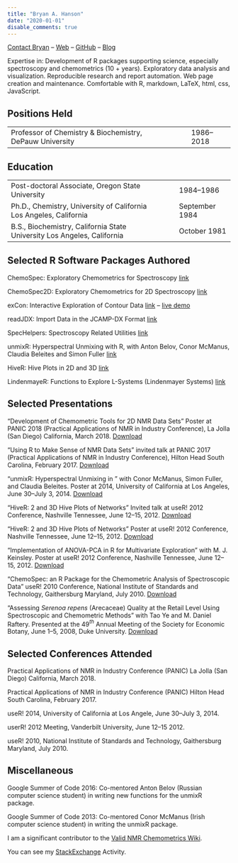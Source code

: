 ```yaml
---
title: "Bryan A. Hanson"
date: "2020-01-01"
disable_comments: true
---
```



[Contact Bryan](mailto:hanson@depauw.edu) --
[Web](http://academic.depauw.edu/~hanson/index.html) --
[GitHub](https://github.com/bryanhanson/) --
[Blog](https://ChemoSpec.org/)

Expertise in: Development of R packages supporting science, especially spectroscopy and chemometrics (10 + years). Exploratory data analysis and visualization.  Reproducible research and report automation. Web page creation and maintenance. Comfortable with R, markdown, LaTeX, html, css, JavaScript.

## Positions Held

<table>
  <tr>
    <td>Professor of Chemistry & Biochemistry, DePauw University</td>
    <td>&nbsp;&nbsp;&nbsp;</td>
    <td>1986--2018</td>
  </tr>
</table>

## Education

<table>
  <tr>
    <td>Post-doctoral Associate, Oregon State University</td>
    <td>&nbsp;&nbsp;&nbsp;</td>
    <td>1984--1986</td>
  </tr>
	<tr>
    <td>Ph.D., Chemistry, University of California Los Angeles, California</td>
    <td>&nbsp;&nbsp;&nbsp;</td>
    <td>September 1984</td>
  </tr>
	<tr>
    <td>B.S., Biochemistry, California State University Los Angeles, California</td>
    <td>&nbsp;&nbsp;&nbsp;</td>
    <td>October 1981</td>
  </tr>
</table>

## Selected R Software Packages Authored

ChemoSpec: Exploratory Chemometrics for Spectroscopy [link](https://CRAN.R-project.org/package=ChemoSpec)

ChemoSpec2D: Exploratory Chemometrics for 2D Spectroscopy [link](https://CRAN.R-project.org/package=ChemoSpec2D)

exCon: Interactive Exploration of Contour Data [link](https://CRAN.R-project.org/package=exCon) -- [live demo](https://bryanhanson.github.io/exCon/exCon.html)

readJDX: Import Data in the JCAMP-DX Format [link](https://CRAN.R-project.org/package=readJDX)

SpecHelpers: Spectroscopy Related Utilities [link](https://CRAN.R-project.org/package=SpecHelpers)

unmixR: Hyperspectral Unmixing with R, with Anton Belov, Conor McManus, Claudia Beleites and Simon Fuller [link](https://gitlab.com/chemometrics/unmixR)

HiveR: Hive Plots in 2D and 3D [link](https://CRAN.R-project.org/package=HiveR)

LindenmayeR: Functions to Explore L-Systems (Lindenmayer Systems) [link](https://CRAN.R-project.org/package=HiveR)

## Selected Presentations

"Development of Chemometric Tools for 2D NMR Data Sets" Poster at PANIC 2018 (Practical Applications of NMR in Industry Conference), La Jolla (San Diego) California, March 2018. [Download](http://academic.depauw.edu/~hanson/MiscPages/ChemoSpec2DPANIC2018Poster.pdf)

"Using R to Make Sense of NMR Data Sets" invited talk at PANIC 2017 (Practical Applications of NMR in Industry Conference), Hilton Head South Carolina, February 2017. [Download](http://academic.depauw.edu/~hanson/MiscPages/PANIC2017Talk.pdf)

"unmixR: Hyperspectral Unmixing in \emph{R}" with Conor McManus, Simon Fuller, and Claudia Beleites.  Poster at \emph{useR!} 2014,  University of California at Los Angeles, June 30--July 3, 2014. [Download](http://academic.depauw.edu/~hanson/MiscPages/unmixRuseR2014Poster.pdf)

"HiveR: 2 and 3D Hive Plots of Networks" Invited talk at useR! 2012 Conference, Nashville Tennessee, June 12--15, 2012. [Download](http://academic.depauw.edu/~hanson/MiscPages/HiveRuseR2012Talk.pdf)

"HiveR: 2 and 3D Hive Plots of Networks" Poster at useR! 2012 Conference, Nashville Tennessee, June 12--15, 2012. [Download](http://academic.depauw.edu/~hanson/MiscPages/HiveRuseR2012Poster.pdf)

"Implementation of ANOVA-PCA in R for Multivariate Exploration" with M. J. Keinsley.  Poster at useR! 2012 Conference, Nashville Tennessee, June 12--15, 2012. [Download](http://academic.depauw.edu/~hanson/MiscPages/aovPCAuseR2012Poster.pdf)

"ChemoSpec: an R Package for the Chemometric Analysis of Spectroscopic Data" useR! 2010 Conference, National Institute of Standards and Technology, Gaithersburg Maryland, July 2010. [Download](http://academic.depauw.edu/~hanson/MiscPages/ChemoSpecuseR2010Poster.pdf)

"Assessing <em>Serenoa repens</em> (Arecaceae) Quality at the Retail Level Using Spectroscopic and Chemometric Methods" with Tao Ye and M. Daniel Raftery.  Presented at the 49$^{th}$ Annual Meeting of the Society for Economic Botany, June 1--5, 2008, Duke University. [Download](http://academic.depauw.edu/~hanson/MiscPages/SrESEB2008Poster.pdf)

## Selected Conferences Attended

Practical Applications of NMR in Industry Conference (PANIC) La Jolla (San Diego) California, March 2018.

Practical Applications of NMR in Industry Conference (PANIC) Hilton Head South Carolina, February 2017.

useR! 2014,  University of California at Los Angele, June 30--July 3, 2014.

userR! 2012 Meeting, Vanderbilt University, June 12--15 2012.

useR! 2010, National Institute of Standards and Technology, Gaithersburg Maryland, July 2010.

## Miscellaneous

Google Summer of Code 2016: Co-mentored Anton Belov (Russian computer science student) in writing new functions for the unmixR package.

Google Summer of Code 2013: Co-mentored Conor McManus (Irish computer science student) in writing the unmixR package.

I am a significant contributor to the [Valid NMR Chemometrics Wiki](http://www.validnmr.com/w/index.php?title=Chemometrics).

You can see my [StackExchange](https://stackexchange.com/users/316869/bryan-hanson?tab=accounts) Activity.
